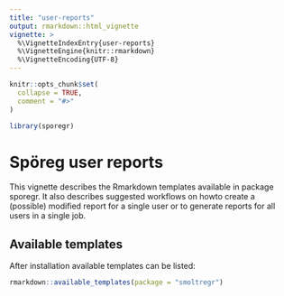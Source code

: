 ```yaml
---
title: "user-reports"
output: rmarkdown::html_vignette
vignette: >
  %\VignetteIndexEntry{user-reports}
  %\VignetteEngine{knitr::rmarkdown}
  %\VignetteEncoding{UTF-8}
---
```


```r
knitr::opts_chunk$set(
  collapse = TRUE,
  comment = "#>"
)
```

```r
library(sporegr)
```

# Spöreg user reports

This vignette describes the Rmarkdown templates available in package sporegr.
It also describes suggested workflows on howto create a (possible) modified
report for a single user or to generate reports for all users in a single job.

## Available templates
After installation available templates can be listed:
```r
rmarkdown::available_templates(package = "smoltregr")
```

